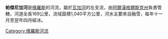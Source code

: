 '''帕傑尼加河'''是[[俄羅斯|俄羅斯]]的河流，屬於[[瓦加河|瓦加河]]的左支流，由[[阿爾漢格爾斯克州|阿爾漢格爾斯克州]]負責管轄，河道全長169公里，流域面積1,040平方公里，河水主要來自融雪，每年十一月至翌年四月結冰。

{{Russia-geo-stub}}
[[Category:俄羅斯河流|Category:俄羅斯河流]]